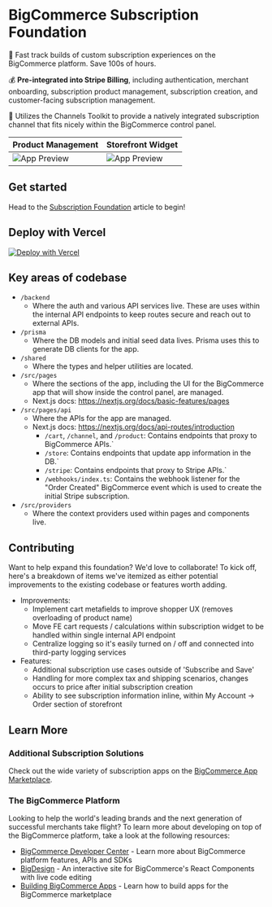 # BigCommerce Subscription Foundation

🚀 Fast track builds of custom subscription experiences on the BigCommerce platform. Save 100s of hours.

💰 **Pre-integrated into Stripe Billing**, including authentication, merchant onboarding, subscription product management, subscription creation, and customer-facing subscription management.

💅 Utilizes the Channels Toolkit to provide a natively integrated subscription channel that fits nicely within the BigCommerce control panel.

| Product Management                       | Storefront Widget                     |
| ---------------------------------------- | ------------------------------------- |
| ![App Preview](sample-control-panel.png) | ![App Preview](sample-storefront.png) |

## Get started

Head to the [Subscription Foundation](https://developer.bigcommerce.com/docs/ae2455ab4d3d8-subscription-foundation) article to begin!

## Deploy with Vercel

[![Deploy with Vercel](https://vercel.com/button)](https://vercel.com/new/clone?repository-url=https%3A%2F%2Fgithub.com%2Fbigcommerce%2Fsubscription-foundation&env=NEXT_PUBLIC_APP_URL,DATABASE_URL,NEXT_PUBLIC_BC_APP_ID,BC_APP_CLIENT_ID,BC_APP_SECRET,NEXT_PUBLIC_STRIPE_CLIENT_ID,STRIPE_SECRET_KEY&envDescription=View%20the%20Subscription%20Foudation%20docs%20for%20information%20on%20each%20ENV%20variable.&envLink=https%3A%2F%2Fdeveloper.bigcommerce.com%2Fdocs%2Fae2455ab4d3d8-subscription-foundation&project-name=bigcommerce-subscription-foundation&demo-title=Subscription%20Foundation&demo-description=Helps%20create%20custom%20subscription%20experiences%20for%20BigCommerce.&demo-url=https%3A%2F%2Fgithub.com%2Fbigcommerce%2Fsubscription-foundation%2Fraw%2Fmain%2Fsample-storefront.png&demo-image=https%3A%2F%2Fgithub.com%2Fbigcommerce%2Fsubscription-foundation%2Fraw%2Fmain%2Fsample-storefront.png)

## Key areas of codebase

- `/backend`
  - Where the auth and various API services live. These are uses within the internal API endpoints to keep routes secure and reach out to external APIs.
- `/prisma`
  - Where the DB models and initial seed data lives. Prisma uses this to generate DB clients for the app.
- `/shared`
  - Where the types and helper utilities are located.
- `/src/pages`
  - Where the sections of the app, including the UI for the BigCommerce app that will show inside the control panel, are managed.
  - Next.js docs: https://nextjs.org/docs/basic-features/pages
- `/src/pages/api`
  - Where the APIs for the app are managed.
  - Next.js docs: https://nextjs.org/docs/api-routes/introduction
    - `/cart`, `/channel`, and `/product`: Contains endpoints that proxy to BigCommerce APIs.`
    - `/store`: Contains endpoints that update app information in the DB.`
    - `/stripe`: Contains endpoints that proxy to Stripe APIs.`
    - `/webhooks/index.ts`: Contains the webhook listener for the "Order Created" BigCommerce event which is used to create the initial Stripe subscription.
- `/src/providers`
  - Where the context providers used within pages and components live.

## Contributing

Want to help expand this foundation? We'd love to collaborate! To kick off, here's a breakdown of items we've itemized as either potential improvements to the existing codebase or features worth adding.

- Improvements:
  - Implement cart metafields to improve shopper UX (removes overloading of product name)
  - Move FE cart requests / calculations within subscription widget to be handled within single internal API endpoint
  - Centralize logging so it's easily turned on / off and connected into third-party logging services
- Features:
  - Additional subscription use cases outside of 'Subscribe and Save'
  - Handling for more complex tax and shipping scenarios, changes occurs to price after initial subscription creation
  - Ability to see subscription information inline, within My Account -> Order section of storefront

## Learn More

### Additional Subscription Solutions

Check out the wide variety of subscription apps on the [BigCommerce App Marketplace](https://www.bigcommerce.com/apps/recurring-billing-subscriptions/?source=subscription-foundation).

### The BigCommerce Platform

Looking to help the world's leading brands and the next generation of successful merchants take flight? To learn more about developing on top of the BigCommerce platform, take a look at the following resources:

- [BigCommerce Developer Center](https://developer.bigcommerce.com/?source=subscription-foundation) - Learn more about BigCommerce platform features, APIs and SDKs
- [BigDesign](https://developer.bigcommerce.com/big-design/?source=subscription-foundation) - An interactive site for BigCommerce's React Components with live code editing
- [Building BigCommerce Apps](https://developer.bigcommerce.com/api-docs/getting-started/building-apps-bigcommerce/building-apps?source=subscription-foundation) - Learn how to build apps for the BigCommerce marketplace
